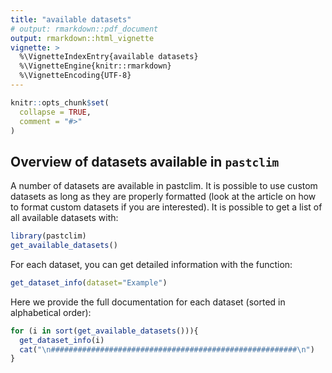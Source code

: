 ```yaml
---
title: "available datasets"
# output: rmarkdown::pdf_document
output: rmarkdown::html_vignette
vignette: >
  %\VignetteIndexEntry{available datasets}
  %\VignetteEngine{knitr::rmarkdown}
  %\VignetteEncoding{UTF-8}
---
```


```r
knitr::opts_chunk$set(
  collapse = TRUE,
  comment = "#>"
)
```

## Overview of datasets available in `pastclim`

A number of datasets are available in pastclim. It is possible to use custom datasets as long as they are properly formatted (look at the article on how to format custom datasets if you are interested). It is possible to get a list of all available datasets with:

```r
library(pastclim)
get_available_datasets()
```

For each dataset, you can get detailed information with the function:

```r
get_dataset_info(dataset="Example")
```

Here we provide the full documentation for each dataset (sorted in alphabetical order):
```r
for (i in sort(get_available_datasets())){
  get_dataset_info(i)
  cat("\n#######################################################\n")
}
```

